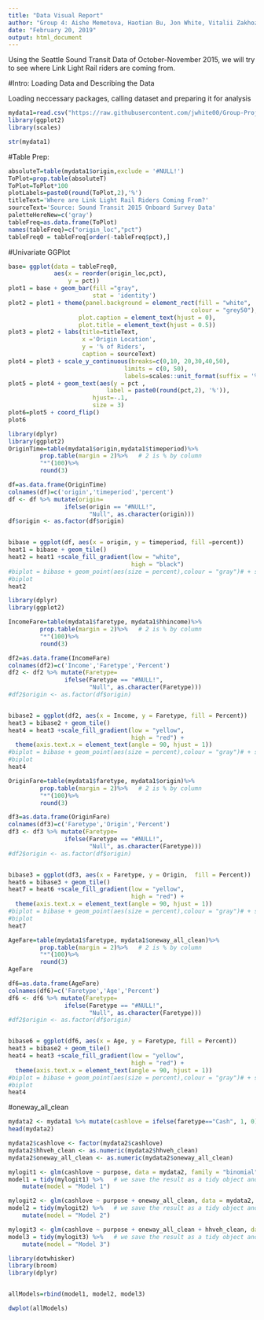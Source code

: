 ```yaml
---
title: "Data Visual Report"
author: "Group 4: Aishe Memetova, Haotian Bu, Jon White, Vitalii Zakhozhyi"
date: "February 20, 2019"
output: html_document
---
```

Using the Seattle Sound Transit Data of October-November 2015, we will try to see where Link Light Rail riders are coming from.


#Intro: Loading Data and Describing the Data

Loading neccessary packages, calling dataset and preparing it for analysis
```r
mydata1=read.csv("https://raw.githubusercontent.com/jwhite00/Group-Project-Data-Vis/master/Data/newLinkData.csv")
library(ggplot2)
library(scales)
```
```r
str(mydata1)
```


#Table Prep:
```r
absoluteT=table(mydata1$origin,exclude = '#NULL!')
ToPlot=prop.table(absoluteT)
ToPlot=ToPlot*100
plotLabels=paste0(round(ToPlot,2),'%') 
titleText='Where are Link Light Rail Riders Coming From?'
sourceText='Source: Sound Transit 2015 Onboard Survey Data'
paletteHereNew=c('gray') 
tableFreq=as.data.frame(ToPlot)
names(tableFreq)=c("origin_loc","pct")
tableFreq0 = tableFreq[order(-tableFreq$pct),]
```


#Univariate GGPlot
```r
base= ggplot(data = tableFreq0, 
             aes(x = reorder(origin_loc,pct),
                 y = pct)) 
plot1 = base + geom_bar(fill ="gray",
                        stat = 'identity') 
plot2 = plot1 + theme(panel.background = element_rect(fill = "white",
                                                    colour = "grey50"),
                    plot.caption = element_text(hjust = 0), 
                    plot.title = element_text(hjust = 0.5))
plot3 = plot2 + labs(title=titleText, 
                     x ='Origin Location', 
                     y = '% of Riders',
                     caption = sourceText)
plot4 = plot3 + scale_y_continuous(breaks=c(0,10, 20,30,40,50),
                                 limits = c(0, 50), 
                                 labels=scales::unit_format(suffix = '%')) 
plot5 = plot4 + geom_text(aes(y = pct , 
                            label = paste0(round(pct,2), '%')),
                        hjust=-.1,
                        size = 3)
plot6=plot5 + coord_flip()
plot6
```

```r
library(dplyr)
library(ggplot2)
OriginTime=table(mydata1$origin,mydata1$timeperiod)%>%
         prop.table(margin = 2)%>%   # 2 is % by column
         "*"(100)%>%
         round(3)

df=as.data.frame(OriginTime)
colnames(df)=c('origin','timeperiod','percent')
df <- df %>% mutate(origin=
                ifelse(origin == "#NULL!", 
                       "Null", as.character(origin)))
df$origin <- as.factor(df$origin)


bibase = ggplot(df, aes(x = origin, y = timeperiod, fill =percent))
heat1 = bibase + geom_tile()
heat2 = heat1 +scale_fill_gradient(low = "white", 
                                   high = "black")
#biplot = bibase + geom_point(aes(size = percent),colour = "gray")# + scale_fill_gradient(low = "yellow", high = "purple")
#biplot
heat2
```

```r
library(dplyr)
library(ggplot2)

IncomeFare=table(mydata1$faretype, mydata1$hhincome)%>%
         prop.table(margin = 2)%>%   # 2 is % by column
         "*"(100)%>%
         round(3)

df2=as.data.frame(IncomeFare)
colnames(df2)=c('Income','Faretype','Percent')
df2 <- df2 %>% mutate(Faretype=
                ifelse(Faretype == "#NULL!", 
                       "Null", as.character(Faretype)))
#df2$origin <- as.factor(df$origin)


bibase2 = ggplot(df2, aes(x = Income, y = Faretype, fill = Percent))
heat3 = bibase2 + geom_tile()
heat4 = heat3 +scale_fill_gradient(low = "yellow", 
                                   high = "red") +
  theme(axis.text.x = element_text(angle = 90, hjust = 1))
#biplot = bibase + geom_point(aes(size = percent),colour = "gray")# + scale_fill_gradient(low = "yellow", high = "purple")
#biplot
heat4
```

```r



OriginFare=table(mydata1$faretype, mydata1$origin)%>%
         prop.table(margin = 2)%>%   # 2 is % by column
         "*"(100)%>%
         round(3)

df3=as.data.frame(OriginFare)
colnames(df3)=c('Faretype','Origin','Percent')
df3 <- df3 %>% mutate(Faretype=
                ifelse(Faretype == "#NULL!", 
                       "Null", as.character(Faretype)))
#df2$origin <- as.factor(df$origin)


bibase3 = ggplot(df3, aes(x = Faretype, y = Origin,  fill = Percent))
heat6 = bibase3 + geom_tile()
heat7 = heat6 +scale_fill_gradient(low = "yellow", 
                                   high = "red") +
  theme(axis.text.x = element_text(angle = 90, hjust = 1))
#biplot = bibase + geom_point(aes(size = percent),colour = "gray")# + scale_fill_gradient(low = "yellow", high = "purple")
#biplot
heat7
```


```r


AgeFare=table(mydata1$faretype, mydata1$oneway_all_clean)%>%
         prop.table(margin = 2)%>%   # 2 is % by column
         "*"(100)%>%
         round(3)
AgeFare

df6=as.data.frame(AgeFare)
colnames(df6)=c('Faretype','Age','Percent')
df6 <- df6 %>% mutate(Faretype=
                ifelse(Faretype == "#NULL!", 
                       "Null", as.character(Faretype)))
#df2$origin <- as.factor(df$origin)


bibase6 = ggplot(df6, aes(x = Age, y = Faretype, fill = Percent))
heat3 = bibase2 + geom_tile()
heat4 = heat3 +scale_fill_gradient(low = "yellow", 
                                   high = "red") +
  theme(axis.text.x = element_text(angle = 90, hjust = 1))
#biplot = bibase + geom_point(aes(size = percent),colour = "gray")# + scale_fill_gradient(low = "yellow", high = "purple")
#biplot
heat4
```

#oneway_all_clean


```r
mydata2 <- mydata1 %>% mutate(cashlove = ifelse(faretype=="Cash", 1, 0))
head(mydata2)
```

```r

mydata2$cashlove <- factor(mydata2$cashlove)
mydata2$hhveh_clean <- as.numeric(mydata2$hhveh_clean)
mydata2$oneway_all_clean <- as.numeric(mydata2$oneway_all_clean)

mylogit1 <- glm(cashlove ~ purpose, data = mydata2, family = "binomial")
model1 = tidy(mylogit1) %>%   # we save the result as a tidy object and...
    mutate(model = "Model 1")
```


```r
mylogit2 <- glm(cashlove ~ purpose + oneway_all_clean, data = mydata2, family = "binomial")
model2 = tidy(mylogit2) %>%   # we save the result as a tidy object and...
    mutate(model = "Model 2")
```

```r
mylogit3 <- glm(cashlove ~ purpose + oneway_all_clean + hhveh_clean, data = mydata2, family = "binomial")
model3 = tidy(mylogit3) %>%   # we save the result as a tidy object and...
    mutate(model = "Model 3")
```

```r
library(dotwhisker)
library(broom)
library(dplyr)


allModels=rbind(model1, model2, model3)

dwplot(allModels)
```




